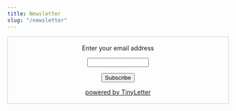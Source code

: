 ```yaml
---
title: Newsletter
slug: "/newsletter"
---
```


<form
  style="border:1px solid #ccc;padding:3px;text-align:center;"
  action="https://tinyletter.com/aleccool21"
  method="post"
  target="popupwindow"
  onsubmit="window.open('https://tinyletter.com/aleccool21', 'popupwindow', 'scrollbars=yes,width=800,height=600');return true"
>
  <p>
    <label for="tlemail">Enter your email address</label>
  </p>
  <p>
    <input type="text" style="width:140px" name="email" id="tlemail" />
  </p>
  <input type="hidden" value="1" name="embed" />
  <input type="submit" value="Subscribe" />
  <p>
    <a href="https://tinyletter.com" target="_blank">
      powered by TinyLetter
    </a>
  </p>
</form>
